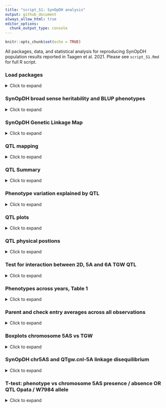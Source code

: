 ```yaml
---
title: "script_S1: SynOpDH analysis"
output: github_document
always_allow_html: true
editor_options: 
  chunk_output_type: console
---
```


```r
knitr::opts_chunk$set(echo = TRUE)
```

All packages, data, and statistical analysis for reproducing SynOpDH population results reported in Taagen et al. 2021. Please see `script_S1.Rmd` for full R script.     

### Load packages 
<details>
  <summary>Click to expand </summary>
  
```r
library(tidyverse) # R/tidyverse version 1.3.0
library(lme4) #R/lme4 package version 1.1-21 
library(knitr) # R/knitr package version 1.28 
library(kableExtra) # R/kableExtra package version 1.1.0
library(qtl) #R/qtl package version 1.46-2
library(tibble) # R/tible package version 2.1.3 
library(gt) #R/gt version 0.2.2
library(car) # R/car package version 3.0-10
library(emmeans) # R/emmeans package version 1.4.6
library(rstatix) # R/rstatix package version 0.6.0
library(ggpubr) # R/ggpubr package version 0.4.0 
library(inauguration) #R/inauguration version 0.0.0.90
```
</details>

### SynOpDH broad sense heritability and BLUP phenotypes 
<details>
  <summary>Click to expand </summary>
  
A 162-entry subset of 215 SynOpDH entries were grown in headrows in four field-year combinations, with up to six replicates per entry, from 2016-2018 in Ithaca, NY. Univariate mixed linear models with random environment and genotype effects were fitted with the R/lme4 package to obtain best linear unbiased predictions (BLUPs) for TGW, GL, GW and HD phenotypes across the four environments.  

**Load data**  
```r
SynOpDH_Phenotypes <- read_csv("https://raw.githubusercontent.com/etaagen/Taagen_2021_TPG/main/supplementary_1/file_S1.1.csv", na = "")
SynOpDH_Phenotypes$SynOpDH_entry = as.factor(SynOpDH_Phenotypes$SynOpDH_entry)
SynOpDH_Phenotypes$Year = as.factor(SynOpDH_Phenotypes$Year)
SynOpDH_Phenotypes$Location = as.factor(SynOpDH_Phenotypes$Location)
SynOpDH_Phenotypes$Rep = as.factor(SynOpDH_Phenotypes$Rep)
SynOpDH_Phenotypes$Environment = as.factor(SynOpDH_Phenotypes$Environment)
```

**Falconer & Mackay `H^2` estimate function**  

$$ 
H^2 = \frac{\sigma^2_G}{\sigma^2_G + \frac{\sigma^2_{GxE}}{l} + \frac{\sigma^2_r}{rl}}
$$   


Where $H^2$ is the broad-sense heritability estimate, $\sigma^2_G$ is the genetic variance, $\sigma^2_{GxE}$ is the genotype x environment variance, $\sigma^2_r$ is the residual variance, $l$ is the number of environments, and $r$ is the number of unique observations. 

```r
#Define H2 function
H2 <- function(model, l, r){ #l = # of environments, r = # of observations
  variance <- as.data.frame(VarCorr(model))
  sigma2_g <- variance$sdcor[variance$grp=="SynOpDH_entry"] # [geno sd]
  if (length(variance$sdcor[variance$grp=="Environment"]) == 0){
    sigma2_e <- variance$sdcor[variance$grp=="Rep:Environment"]
  } else {
    sigma2_e <- variance$sdcor[variance$grp=="Environment"] # [env sd]
  }
  sigma2_ge <- variance$sdcor[variance$grp=="SynOpDH_entry:Environment"] #[gxe sd]
  sigma2_r <- variance$sdcor[variance$grp=="Residual"] # [residual, sd]
  if (length(sigma2_ge) == 0) {
    sigma2_g/(sigma2_g + (sigma2_e/l) + (sigma2_r/(l*r)))
  } else {
    sigma2_g/(sigma2_g + (sigma2_e/l) + (sigma2_ge/l) + (sigma2_r/(l*r)))
  }
}
```

**TGW** 

```r
TGW_model0 <- lmer(TGW ~ (1|SynOpDH_entry),
                           data = SynOpDH_Phenotypes, REML = FALSE)
#summary(TGW_model0) #Large residual variance

TGW_model1 <- lmer(TGW ~ (1|SynOpDH_entry) + (1|Environment), 
                           data = SynOpDH_Phenotypes, REML = FALSE)
#summary(TGW_model1) #Environment accounts for the year:rep 

TGW_model2 <- lmer(TGW ~ (1|SynOpDH_entry) + (1| Environment) + Rep, 
                   data = SynOpDH_Phenotypes, REML = FALSE)
#summary(TGW_model2) #rep as a fixed effect explains very little variance

TGW_model3 <- lmer(TGW ~ (1|SynOpDH_entry) + (1|Rep:Environment), 
                           data = SynOpDH_Phenotypes, REML = FALSE)
#summary(TGW_model3) #Rep is dependent on environment, nest them

TGW_model3.5 <- lmer(TGW ~ (1|SynOpDH_entry) + (1|Rep:Environment) + (1|SynOpDH_entry:Environment), 
                           data = SynOpDH_Phenotypes, REML = FALSE)
#summary(TGW_model3.5) #Accounting for GxE reduces residual variance 

TGW_model4 <- lmer(TGW ~ (1|SynOpDH_entry) + (1|Rep:Environment) + (1|SynOpDH_entry:Environment) + HD, 
                           data = SynOpDH_Phenotypes, REML = FALSE)
#summary(TGW_model4) #unable to evaluate scaled gradient and model failed to converge, degenerate  Hessian with 1 negative eigenvalues
#Don't include model 4
TGW_model5 <- lmer(TGW ~ (1|SynOpDH_entry) + (1|Rep:Environment) + HD, 
                           data = SynOpDH_Phenotypes, REML = FALSE)
#summary(TGW_model5) # Accounting for HD can reduce resisdual variance and increase genetic variance explained

AIC_TGW <- AIC(TGW_model0, TGW_model1, TGW_model2, TGW_model3, TGW_model3.5, TGW_model5)
#warning error because some missing values in `SynOpDH_entry` and lmer default to omit   
#kable(AIC_TGW) #model 5 has lowest AIC
```


```r
H2_TGW <- c(NA, H2(TGW_model1, 3, 5),H2(TGW_model2, 3, 5),H2(TGW_model3, 3, 5),H2(TGW_model3.5, 3, 5),H2(TGW_model5, 3, 5))
model_table <- tribble(
  ~"Mixed model", ~"TGW H^2", ~"AIC", 
  "TGW ~ (1|Entry)", H2_TGW[1], AIC_TGW[1,2],
  "TGW ~ (1|Entry) + (1|Env)", H2_TGW[2], AIC_TGW[2,2],
  "TGW ~ (1|Entry) + (1|Env) + Rep", H2_TGW[3], AIC_TGW[3,2],
  "TGW ~ (1|Entry) + (1|Rep:Env)", H2_TGW[4], AIC_TGW[4,2],
  "TGW ~ (1|Entry) + (1|Rep:Env) + (1|Entry:Env)", H2_TGW[5], AIC_TGW[5,2],
  "TGW ~ (1|Entry) + (1|Rep:Env) + HD", H2_TGW[6], AIC_TGW[6,2]
  ) 

model_footnote <- model_table
names(model_footnote)[1] <- paste0(names(model_footnote)[1], 
                                footnote_marker_alphabet(1))
names(model_footnote)[2] <- paste0(names(model_footnote)[2], 
                                footnote_marker_alphabet(2))
names(model_footnote)[3] <- paste0(names(model_footnote)[3], 
                                footnote_marker_alphabet(3))

kable(digits = 2, model_footnote, escape = F) %>%
  kable_styling(bootstrap_options = c("striped", "hover", "condensed", "responsive"), 
                full_width = F) %>%
  footnote(alphabet = c("Mixed model variables are defined as: thousand grain weight (TGW), SynOpDH line entry (Entry), year environment unique to location and year (Env), replicate (Rep), heading date (HD),", "Broad sense heritability calculated with Falconer & Mackay 1996 formula", "AIC was calculated using `AIC` in R/stats package"),
           footnote_as_chunk = T) 
```

**GL**  

```r
GL_model0 <- lmer(GL ~ (1|SynOpDH_entry),
                           data = SynOpDH_Phenotypes, REML = FALSE)
#summary(GL_model0) #more residual variance than genetic variance

GL_model1 <- lmer(GL ~ (1|SynOpDH_entry) + (1|Environment), 
                           data = SynOpDH_Phenotypes, REML = FALSE)
#summary(GL_model1) #Environment accounts for the year:rep 

GL_model2 <- lmer(GL ~ (1|SynOpDH_entry) + (1| Environment) + Rep, 
                   data = SynOpDH_Phenotypes, REML = FALSE)
#summary(GL_model2) #rep as a fixed effect explains very little variance

GL_model3 <- lmer(GL ~ (1|SynOpDH_entry) + (1|Rep:Environment), 
                           data = SynOpDH_Phenotypes, REML = FALSE)
#summary(GL_model3) #Rep is dependent on environment, nest them

GL_model3.5 <- lmer(GL ~ (1|SynOpDH_entry) + (1|Rep:Environment) + (1|SynOpDH_entry:Environment), 
                           data = SynOpDH_Phenotypes, REML = FALSE)
#summary(GL_model3.5) #Accounting for GxE reduces residual variance 

GL_model4 <- lmer(GL ~ (1|SynOpDH_entry) + (1|Rep:Environment) + (1|SynOpDH_entry:Environment) + HD, 
                           data = SynOpDH_Phenotypes, REML = FALSE)
#summary(GL_model4) #model failed to converge, don't include model 4
GL_model5 <- lmer(GL ~ (1|SynOpDH_entry) + (1|Rep:Environment) + HD, 
                           data = SynOpDH_Phenotypes, REML = FALSE)
#summary(GL_model5) #unable to evaluate scaled gradient and model failed to converge, degenerate  Hessian with 1 negative eigenvalues
#Don't include model 5

AIC_GL <- AIC(GL_model0, GL_model1, GL_model2, GL_model3, GL_model3.5)
#warning error because some missing values in `SynOpDH_entry` and lmer default to omit   
#kable(AIC_GL)
```

```r
H2_GL <- c(NA,H2(GL_model1, 4, 6),H2(GL_model2,  4, 6),H2(GL_model3,  4, 6),H2(GL_model3.5,  4, 6))
model_table <- tribble(
  ~"Mixed model", ~"GL H^2", ~"AIC", 
  "GL ~ (1|Entry)", H2_GL[1], AIC_GL[1,2],
  "GL ~ (1|Entry) + (1|Env)", H2_GL[2], AIC_GL[2,2],
  "GL ~ (1|Entry) + (1|Env) + Rep", H2_GL[3], AIC_GL[3,2],
  "GL ~ (1|Entry) + (1|Rep:Env)", H2_GL[4], AIC_GL[4,2],
  "GL ~ (1|Entry) + (1|Rep:Env) + (1|Entry:Env)", H2_GL[5], AIC_GL[5,2]
  ) 

model_footnote <- model_table
names(model_footnote)[1] <- paste0(names(model_footnote)[1], 
                                footnote_marker_alphabet(1))
names(model_footnote)[2] <- paste0(names(model_footnote)[2], 
                                footnote_marker_alphabet(2))
names(model_footnote)[3] <- paste0(names(model_footnote)[3], 
                                footnote_marker_alphabet(3))

kable(digits = 2, model_footnote, escape = F) %>%
  kable_styling(bootstrap_options = c("striped", "hover", "condensed", "responsive"), 
                full_width = F) %>%
  footnote(alphabet = c("Mixed model variables are defined as: grain length (GL), SynOpDH line entry (Entry), year environment unique to location and year (Env), replicate (Rep), heading date (HD),", "Broad sense heritability calculated with Falconer & Mackay 1996 formula", "AIC was calculated using `AIC` in R/stats package"),
           footnote_as_chunk = T) 
```


**GW**  

```r
GW_model0 <- lmer(GW ~ (1|SynOpDH_entry),
                           data = SynOpDH_Phenotypes, REML = FALSE)
#summary(GW_model0) #more residual variance than genetic variance

GW_model1 <- lmer(GW ~ (1|SynOpDH_entry) + (1|Environment), 
                           data = SynOpDH_Phenotypes, REML = FALSE)
#summary(GW_model1) #warning, model failed to converge

GW_model2 <- lmer(GW ~ (1|SynOpDH_entry) + (1| Environment) + Rep, 
                   data = SynOpDH_Phenotypes, REML = FALSE)
#summary(GW_model2) #rep as a fixed effect explains very little variance

GW_model3 <- lmer(GW ~ (1|SynOpDH_entry) + (1|Rep:Environment), 
                           data = SynOpDH_Phenotypes, REML = FALSE)
#summary(GW_model3) #Rep is dependent on environment, nest them

GW_model3.5 <- lmer(GW ~ (1|SynOpDH_entry) + (1|Rep:Environment) + (1|SynOpDH_entry:Environment), 
                           data = SynOpDH_Phenotypes, REML = FALSE)
#summary(GW_model3.5) #Accounting for GxE reduces residual variance 

GW_model4 <- lmer(GW ~ (1|SynOpDH_entry) + (1|Rep:Environment) + (1|SynOpDH_entry:Environment) + HD, 
                           data = SynOpDH_Phenotypes, REML = FALSE)
#summary(GW_model4) #most variance explained by genotype
GW_model5 <- lmer(GW ~ (1|SynOpDH_entry) + (1|Rep:Environment) + HD, 
                           data = SynOpDH_Phenotypes, REML = FALSE)
#summary(GW_model5) #removing GxE doesn't change variance estimates much

AIC_GW <- AIC(GW_model0, GW_model1, GW_model2, GW_model3, GW_model3.5, GW_model4, GW_model5)
#warning error because some missing values in `SynOpDH_entry` and lmer default to omit   
#kable(AIC_GW)
```

```r
H2_GW <- c(NA,H2(GW_model1, 4, 6),H2(GW_model2,  4, 6),H2(GW_model3,  4, 6),H2(GW_model3.5,  4, 6),H2(GW_model4,  4, 6),H2(GW_model5,  4, 6))
model_table <- tribble(
  ~"Mixed model", ~"GW H^2", ~"AIC", 
  "GW ~ (1|Entry)", H2_GW[1], AIC_GW[1,2],
  "GW ~ (1|Entry) + (1|Env)", H2_GW[2], AIC_GW[2,2],
  "GW ~ (1|Entry) + (1|Env) + Rep", H2_GW[3], AIC_GW[3,2],
  "GW ~ (1|Entry) + (1|Rep:Env)", H2_GW[4], AIC_GW[4,2],
  "GW ~ (1|Entry) + (1|Rep:Env) + (1|Entry:Env)", H2_GW[5], AIC_GW[5,2],
  "GW ~ (1|Entry) + (1|Rep:Env) + (1|Entry:Env) + HD", H2_GW[6], AIC_GW[6,2],
  "GW ~ (1|Entry) + (1|Rep:Env) + HD", H2_GW[7], AIC_GW[7,2]
  ) 

model_footnote <- model_table
names(model_footnote)[1] <- paste0(names(model_footnote)[1], 
                                footnote_marker_alphabet(1))
names(model_footnote)[2] <- paste0(names(model_footnote)[2], 
                                footnote_marker_alphabet(2))
names(model_footnote)[3] <- paste0(names(model_footnote)[3], 
                                footnote_marker_alphabet(3))


kable(digits = 2, model_footnote, escape = F) %>%
  kable_styling(bootstrap_options = c("striped", "hover", "condensed", "responsive"), 
                full_width = F) %>%
  footnote(alphabet = c("Mixed model variables are defined as: grain width (GW) , SynOpDH line entry (Entry), year environment unique to location and year (Env), replicate (Rep), heading date (HD),", "Broad sense heritability calculated with Falconer & Mackay 1996 formula", "AIC was calculated using `AIC` in R/stats package"),
           footnote_as_chunk = T) 
```


**HD**  

```r
HD_model0 <- lmer(HD ~ (1|SynOpDH_entry),
                           data = SynOpDH_Phenotypes, REML = FALSE)
#summary(HD_model0) 

HD_model1 <- lmer(HD ~ (1|SynOpDH_entry) + (1|Environment), 
                           data = SynOpDH_Phenotypes, REML = FALSE)
#summary(HD_model1) #Environment represents year:location

HD_model2 <- lmer(HD ~ (1|SynOpDH_entry) + (1| Environment) + Rep, 
                   data = SynOpDH_Phenotypes, REML = FALSE)
#summary(HD_model2) #rep as a fixed effect explains very little variance

HD_model3 <- lmer(HD ~ (1|SynOpDH_entry) + (1|Rep:Environment), 
                           data = SynOpDH_Phenotypes, REML = FALSE)
#summary(HD_model3) #Rep is dependent on environment, nest them

HD_model3.5 <- lmer(HD ~ (1|SynOpDH_entry) + (1|Rep:Environment) + (1|SynOpDH_entry:Environment), 
                           data = SynOpDH_Phenotypes, REML = FALSE)
#summary(HD_model3.5) #Accounting for GxE reduces residual variance 

AIC_HD <- AIC(HD_model0, HD_model1, HD_model2, HD_model3, HD_model3.5)
#kable(AIC_HD)
```

```r
H2_GW <- c(NA,H2(HD_model1, 2, 4),H2(HD_model2, 2, 4),H2(HD_model3, 2, 4),H2(HD_model3.5, 2, 4))
model_table <- tribble(
  ~"Mixed model", ~"HD ^2", ~"AIC", 
  "HD ~ (1|Entry)", H2_GW[1], AIC_HD[1,2],
  "HD ~ (1|Entry) + (1|Env)", H2_GW[2], AIC_HD[2,2],
  "HD ~ (1|Entry) + (1|Env) + Rep", H2_GW[3], AIC_HD[3,2],
  "HD ~ (1|Entry) + (1|Rep:Env)", H2_GW[4], AIC_HD[4,2],
  "HD ~ (1|Entry) + (1|Rep:Env) + (1|Entry:Env)", H2_GW[5], AIC_HD[5,2]
  ) 

model_footnote <- model_table
names(model_footnote)[1] <- paste0(names(model_footnote)[1], 
                                footnote_marker_alphabet(1))
names(model_footnote)[2] <- paste0(names(model_footnote)[2], 
                                footnote_marker_alphabet(2))
names(model_footnote)[3] <- paste0(names(model_footnote)[3], 
                                footnote_marker_alphabet(3))

kable(digits = 2, model_footnote, escape = F) %>%
  kable_styling(bootstrap_options = c("striped", "hover", "condensed", "responsive"), 
                full_width = F) %>%
  footnote(alphabet = c("Mixed model variables are defined as: heading date (HD) , SynOpDH line entry (Entry), year environment unique to location and year (Env), replicate (Rep)", "Broad sense heritability calculated with Falconer & Mackay 1996 formula", "AIC was calculated using `AIC` in R/stats package"),
           footnote_as_chunk = T) 
```

### Select models, extract BLUPs

The models were selected based on low AIC value and improved H^2 estimate:  

* `TGW ~ (1|Entry) + (1|Rep:Env) + HD`    

* `GL ~ (1|Entry) + (1|Rep:Env) + (1|Entry:Env)`    

* `GW ~ (1|Entry) + (1|Rep:Env) + HD`   

* `HD ~ (1|Entry) + (1|Rep:Env) + (1|Entry:Env)`   

**Extract random effects from univariate mixed linear models for entries (obtain BLUPs):** 

```r
BLUP_TGW <- ranef(TGW_model5)$SynOpDH_entry 
BLUP_GL <- ranef(GL_model3.5)$SynOpDH_entry 
BLUP_GW <- ranef(GW_model5)$SynOpDH_entry 
BLUP_HD <- ranef(HD_model3.5)$SynOpDH_entry 
```

**Phenotype means, add to BLUP for scaled phenotype value:** 
```r
TGW_mean <- mean(SynOpDH_Phenotypes$TGW, na.rm = TRUE) 
BLUP_TGW <- BLUP_TGW + TGW_mean
names(BLUP_TGW)[1] <- "TGW"

GL_mean <- mean(SynOpDH_Phenotypes$GL, na.rm = TRUE)
BLUP_GL <- BLUP_GL + GL_mean
names(BLUP_GL)[1] <- "GL"

GW_mean <- mean(SynOpDH_Phenotypes$GW, na.rm = TRUE)
BLUP_GW <- BLUP_GW + GW_mean
names(BLUP_GW)[1] <- "GW"

HD_mean <- mean(SynOpDH_Phenotypes$HD, na.rm = TRUE)
BLUP_HD <- BLUP_HD + HD_mean
names(BLUP_HD)[1] <- "HD"
```

**Create csv files**   
*eval = FALSE, BLUP files in repo, `file_S1.8.csv`*
```r
write.csv(BLUP_TGW, "SynOpDH_BLUP_TGW.csv")
write.csv(BLUP_GL, "SynOpDH_BLUP_GL.csv")
write.csv(BLUP_GW, "SynOpDH_BLUP_GW.csv")
write.csv(BLUP_HD, "SynOpDH_BLUP_HD.csv")
```
</details>

### SynOpDH Genetic Linkage Map
<details>
  <summary>Click to expand </summary>
  
A genetic linkage map of the SynOpDH population was constructed from a subset of 1,551 [GBS](https://doi.org/10.1371/journal.pone.0032253) and [SSR](https://wheat.pw.usda.gov/cgi-bin/GG3/browse.cgi?class=marker) markers using the maximum likelihood algorithm in `R/qtl`.

The `SynOpDH_Import_GeneticMap.csv` data set contains SynOpDH genotype data and genetic positions of markers on all chromosomes, and an index phenotype (TGW BLUP). The `SynOpDH_Import_GeneticMap.csv` marker order has not been constructed using maximum likelihood, and markers are spaced every cM. "A" genotype represent W7984 variants of genetic markers, "B" genotype represent Opata variants of genetic markers.  

**Load data**
```r
SynOpDH <- read.cross("csvr",  file = "https://raw.githubusercontent.com/etaagen/Taagen_2021_TPG/main/supplementary_1/file_S1.2.csv", map.function = "kosambi", na.strings=c("-","NA"))
 
SynOpDH<- convert2riself(SynOpDH) #changes cross type from f2 to inbred population

summary(SynOpDH)
```

**Maximum likelihood genetic map**  
The import file contains genetic markers evenly spaced every cM. The code below compares and selects the best marker order by maximum likelihood analysis.   

*Note: there is a small level of randomness when calculating marker positions, even when receiving identical inputs and parameters*  
*Eval set to FALSE because computationally intensive, please set to TRUE to validate results.*

```r
est.map(SynOpDH, map.function = "kosambi") #restimate cM 
#1A
SynOpDH_ripple <- ripple(SynOpDH, chr = "1A", window = 2, method = "likelihood", map.function = "kosambi")
summary(SynOpDH_ripple) 
SynOpDH <- switch.order(SynOpDH, chr = "1A", SynOpDH_ripple[1,])
#1B
SynOpDH_ripple <- ripple(SynOpDH, chr = "1B", window = 2, method = "likelihood", map.function = "kosambi")
summary(SynOpDH_ripple)
SynOpDH <- switch.order(SynOpDH, chr = "1B", SynOpDH_ripple[1,])
#1D
SynOpDH_ripple <- ripple(SynOpDH, chr = "1D", window = 2, method = "likelihood", map.function = "kosambi")
summary(SynOpDH_ripple)
SynOpDH <- switch.order(SynOpDH, chr = "1D", SynOpDH_ripple[1,])
#2A
SynOpDH_ripple <- ripple(SynOpDH, chr = "2A", window = 2, method = "likelihood", map.function = "kosambi")
summary(SynOpDH_ripple)
SynOpDH <- switch.order(SynOpDH, chr = "2A", SynOpDH_ripple[1,])
#2B
SynOpDH_ripple <- ripple(SynOpDH, chr = "2B", window = 2, method = "likelihood", map.function = "kosambi")
summary(SynOpDH_ripple)
SynOpDH <- switch.order(SynOpDH, chr = "2B", SynOpDH_ripple[1,])
#2D
SynOpDH_ripple <- ripple(SynOpDH, chr = "2D", window = 2, method = "likelihood", map.function = "kosambi", maxit=10000)
summary(SynOpDH_ripple)
SynOpDH <- switch.order(SynOpDH, chr = "2D", SynOpDH_ripple[1,])
#3A
SynOpDH_ripple <- ripple(SynOpDH, chr = "3A", window = 2, method = "likelihood", map.function = "kosambi")
summary(SynOpDH_ripple)
SynOpDH <- switch.order(SynOpDH, chr = "3A", SynOpDH_ripple[1,])
#3B
SynOpDH_ripple <- ripple(SynOpDH, chr = "3B", window = 2, method = "likelihood", map.function = "kosambi")
summary(SynOpDH_ripple)
SynOpDH <- switch.order(SynOpDH, chr = "3B", SynOpDH_ripple[1,])
#3D
SynOpDH_ripple <- ripple(SynOpDH, chr = "3D", window = 2, method = "likelihood", map.function = "kosambi")
summary(SynOpDH_ripple)
SynOpDH <- switch.order(SynOpDH, chr = "3D", SynOpDH_ripple[1,])
#4A
SynOpDH_ripple <- ripple(SynOpDH, chr = "4A", window = 2, method = "likelihood", map.function = "kosambi")
summary(SynOpDH_ripple)
SynOpDH <- switch.order(SynOpDH, chr = "4A", SynOpDH_ripple[1,])
#4B
SynOpDH_ripple <- ripple(SynOpDH, chr = "4B", window = 2, method = "likelihood", map.function = "kosambi")
summary(SynOpDH_ripple)
SynOpDH <- switch.order(SynOpDH, chr = "4B", SynOpDH_ripple[1,])
#4D
SynOpDH_ripple <- ripple(SynOpDH, chr = "4D", window = 2, method = "likelihood", map.function = "kosambi", maxit = 10000)
summary(SynOpDH_ripple)
SynOpDH <- switch.order(SynOpDH, chr = "4D", SynOpDH_ripple[1,])
#5A
SynOpDH_ripple <- ripple(SynOpDH, chr = "5A", window = 2, method = "likelihood", map.function = "kosambi")
summary(SynOpDH_ripple)
SynOpDH <- switch.order(SynOpDH, chr = "5A", SynOpDH_ripple[1,])
#5B
SynOpDH_ripple <- ripple(SynOpDH, chr = "5B", window = 2, method = "likelihood", map.function = "kosambi")
summary(SynOpDH_ripple)
SynOpDH <- switch.order(SynOpDH, chr = "5B", SynOpDH_ripple[1,])
#5D
SynOpDH_ripple <- ripple(SynOpDH, chr = "5D", window = 2, method = "likelihood", map.function = "kosambi")
summary(SynOpDH_ripple)
SynOpDH <- switch.order(SynOpDH, chr = "5D", SynOpDH_ripple[1,])
#6A
SynOpDH_ripple <- ripple(SynOpDH, chr = "6A", window = 2, method = "likelihood", map.function = "kosambi")
summary(SynOpDH_ripple)
SynOpDH <- switch.order(SynOpDH, chr = "6A", SynOpDH_ripple[1,])
#6B
SynOpDH_ripple <- ripple(SynOpDH, chr = "6B", window = 2, method = "likelihood", map.function = "kosambi")
summary(SynOpDH_ripple)
SynOpDH <- switch.order(SynOpDH, chr = "6B", SynOpDH_ripple[1,])
#6D
SynOpDH_ripple <- ripple(SynOpDH, chr = "6D", window = 2, method = "likelihood", map.function = "kosambi")
summary(SynOpDH_ripple)
SynOpDH <- switch.order(SynOpDH, chr = "6D", SynOpDH_ripple[1,])
#7A
SynOpDH_ripple <- ripple(SynOpDH, chr = "7A", window = 2, method = "likelihood", map.function = "kosambi")
summary(SynOpDH_ripple)
SynOpDH <- switch.order(SynOpDH, chr = "7A", SynOpDH_ripple[1,])
#7B
SynOpDH_ripple <- ripple(SynOpDH, chr = "7B", window = 2, method = "likelihood", map.function = "kosambi")
summary(SynOpDH_ripple)
SynOpDH <- switch.order(SynOpDH, chr = "7B", SynOpDH_ripple[1,])
#7D
SynOpDH_ripple <- ripple(SynOpDH, chr = "7D", window = 2, method = "likelihood", map.function = "kosambi")
summary(SynOpDH_ripple)
SynOpDH <- switch.order(SynOpDH, chr = "7D", SynOpDH_ripple[1,])

plot.map(SynOpDH)
```

**Export map file:**  
*Eval set to False, `file_S1.9.csv` available in repo, and is the marker order used for QTL mapping, import file `file_ S1.3.csv` and `file_ S1.4.csv`. Please set eval to TRUE to validate results*  
```r
SynOpDHMap<-pull.map(SynOpDH, as.table=T)
write.csv(SynOpDHMap, "file_S1.9.csv")
```
</details>

### QTL mapping
<details>
  <summary>Click to expand </summary>
  
In order to associate SynOpDH genotype and phenotype data, QTL mapping was performed with the R package "qtl". The `file_ S1.3.csv` data set contains all SynOpDH phenotype data, genotype data and genetic linkage map positions (from `file_S1.9.csv`) of markers on all chromosomes. The markers on chromosome 5A are in order of physical position, and a single marker representing the chromosome 5AS structural variant has been included as well (1,552 markers total). "A" genotype represent W7984 variants of genetic markers, "B" genotype represent Opata variants of genetic markers.    

**Load data**  
```r
#SynOpDH 5A physical positions
SynOpDH <- read.cross("csvr", file = "https://raw.githubusercontent.com/etaagen/Taagen_2021_TPG/main/supplementary_1/file_S1.3.csv", map.function = "kosambi", na.strings=c("-","NA"))
#SynOpDH 5A cM
SynOpDH_cM <- read.cross("csvr", file = "https://raw.githubusercontent.com/etaagen/Taagen_2021_TPG/main/supplementary_1/file_S1.4.csv", map.function = "kosambi", na.strings=c("-","NA"))

SynOpDH<-convert2riself(SynOpDH) #changes cross type from f2 to inbred selfing population
SynOpDH <- jittermap(SynOpDH) #some markers at same position 

SynOpDH_cM<-convert2riself(SynOpDH_cM) #changes cross type from f2 to inbred selfing population
SynOpDH_cM <- jittermap(SynOpDH_cM) #some markers at same position 

summary(SynOpDH)
SynOpDH_map <- pull.map(SynOpDH, as.table=T)
```

**Scan for QTL**
```r
#impute missing genotype
SynOpDH <- fill.geno(SynOpDH, method = "imp")
SynOpDH_cM <- fill.geno(SynOpDH_cM, method = "imp")

SynOpData <- calc.genoprob(SynOpDH, step = 0, map.function = "kosambi") 
SynOpData_cM <- calc.genoprob(SynOpDH_cM, step = 0, map.function = "kosambi") 

#warning, scanone will drop individuals with missing phenotypes
TGW_BLUP <- scanone(SynOpData, pheno.col = "BLUP_TGW", method = "hk")
GL_BLUP <- scanone(SynOpData, pheno.col = "BLUP_GL", method = "hk")
GW_BLUP <- scanone(SynOpData, pheno.col = "BLUP_GW", method = "hk") 
HD_BLUP <- scanone(SynOpData, pheno.col = "BLUP_HD", method = "hk") 

summary(TGW_perm <- scanone(SynOpData, pheno.col = "BLUP_TGW", method="hk", n.perm=1000))#5% 3.14
summary(GL_perm <- scanone(SynOpData, pheno.col = "BLUP_GL", method="hk", n.perm=1000))#5% 3.19
summary(GW_perm <- scanone(SynOpData, pheno.col = "BLUP_GW", method="hk", n.perm=1000))#5% 3.10
summary(HD_perm <- scanone(SynOpData, pheno.col = "BLUP_HD", method="hk", n.perm=1000))#5% 3.07

LOD_BLUP <- cbind(TGW_BLUP, GL_BLUP, GW_BLUP, HD_BLUP) 

#check cM 5A
TGW_BLUP_cM <- scanone(SynOpData_cM, pheno.col = "BLUP_TGW", method = "hk")
GL_BLUP_cM <- scanone(SynOpData_cM, pheno.col = "BLUP_GL", method = "hk")
GW_BLUP_cM <- scanone(SynOpData_cM, pheno.col = "BLUP_GW", method = "hk") 
HD_BLUP_cM <- scanone(SynOpData_cM, pheno.col = "BLUP_HD", method = "hk") 
```
</details>

### QTL Summary  
<details>
  <summary>Click to expand </summary>
  
```r
tidy_LOD <- LOD_BLUP %>% 
  rownames_to_column(var = "marker") %>% 
  rename(TGW_BLUP = lod.TGW_BLUP) %>% 
  rename(GL_BLUP = lod.GL_BLUP) %>% 
  rename(GW_BLUP = lod.GW_BLUP) %>% 
  rename(HD_BLUP = lod.HD_BLUP) %>% 
  pivot_longer(cols = ends_with("BLUP"), 
               names_to = "Trait",
               values_to = "LOD") %>% 
  arrange(Trait, chr, pos) 

#table
a = LOD_BLUP %>% 
  rownames_to_column(var = "marker") %>% 
  rename(position = pos) %>% 
  rename(TGW = lod.TGW_BLUP) %>% 
  rename(GL = lod.GL_BLUP) %>% 
  rename(GW = lod.GW_BLUP) %>% 
  rename(HD  = lod.HD_BLUP) %>%
  filter(TGW > 3 | GL > 3 | GW > 3 | HD > 3) %>% 
  group_by(chr) %>% # respects grouping from dplyr
  gt(rowname_col = "marker") %>% 
  tab_spanner(
    label = "SynOpDH LOD score", 
    columns = 4:7
  ) %>% 
  fmt_number(
    columns = 3:7,
    decimals = 2
  )  %>% 
  tab_style(
    style = list(
      cell_text(weight = "bold")
    ),
    locations = cells_column_labels(everything())
  ) %>% 
  tab_footnote(
    footnote = "Mbp for chr 5A", 
    locations = cells_column_labels(
      columns = 1 # note
      )
    ) %>% 
  opt_table_lines(extent = "default") %>%
  tab_options(
    column_labels.border.top.color = "white",
    column_labels.border.top.width = px(3),
    column_labels.border.bottom.color = "black",
    table_body.hlines.color = "white",
    table.border.bottom.color = "white",
    table.border.bottom.width = px(3)
  ) %>% 
  tab_style(
    style = list(
      cell_fill(color = scales::alpha("blue", 0.7)),
      cell_text(color = "white", weight = "bold")
      ),
    locations = list(
      cells_body(
        columns = 4,
        rows = `TGW` > 3.12
      ),
      cells_body(
        columns = 5,
        rows = `GL` > 3.08
      ),
      cells_body(
        columns = 6,
        rows = `GW` > 3.13
      ),
      cells_body(
        columns = 7,
        rows = `HD` > 3.09
      ))) %>%
  tab_options(table.align='left')

gtsave(a, "table.png")
invisible(file.remove("table.png"))
```
</details>

### Phenotype variation explained by QTL    
<details>
  <summary>Click to expand </summary>
  
`% var = 1 - 10^(-2 * LOD / n)`  

```r
QTL2D_TGW = (1 - 10^((-2*5.22)/162))*100
QTL2D_GL = (1 - 10^((-2*7.7)/162))*100
QTL5A_TGW = (1 - 10^((-2*3.86)/162))*100
QTL5A_GW = (1 - 10^((-2*16.81)/162))*100
QTL6A_TGW = (1 - 10^((-2*3.18)/162))*100
QTL6A_GL = (1 - 10^((-2*3.14)/162))*100

a = tibble(QTL2D_TGW, QTL2D_GL, QTL5A_TGW, QTL5A_GW, QTL6A_TGW, QTL6A_GL) %>% 
  pivot_longer(cols = starts_with("Q"), 
               names_to = "QTL",
               values_to = "% variation") %>%
  gt()%>%
  tab_options(table.align='left')

gtsave(a, "table.png")
invisible(file.remove("table.png"))
```
</details>

### QTL plots
<details>
  <summary>Click to expand </summary>
  
```r
#color palette 
pal4 <- inauguration("inauguration_2021", 4)

#2D
LOD_BLUP %>% 
  pivot_longer(cols = starts_with("lod"), 
               names_to = "Trait",
               values_to = "LOD") %>% 
  arrange(Trait, chr, pos) %>% 
  filter(chr == "2D") %>% 
  ggplot(aes(x = pos, y = LOD, color = Trait))+
    geom_line() +
    geom_hline(yintercept = 3.15, color = "black", linetype="dashed") + 
    theme_classic() +
    theme(text = element_text(size = 12, face = "bold"), legend.position = "bottom") + 
    scale_color_manual(values = pal4, name = "Trait (BLUP)", 
                       labels = c("GL", "GW", "HD", "TGW")) +
    ggtitle("Chromosome 2D QTL") +
    xlab("Chromosome 2D (cM)")
#Figure 1A
#5A
#tiff("fig1A.tiff", width = 3000, height = 2000, res = 500)
LOD_BLUP %>% 
  pivot_longer(cols = starts_with("lod"), 
               names_to = "Trait",
               values_to = "LOD") %>% 
  arrange(Trait, chr, pos) %>% 
  filter(chr == "5A") %>% 
  ggplot(aes(x = pos, y = LOD, color = Trait))+
    geom_line() +
    geom_hline(yintercept = 3.15, color = "grey", linetype="dashed") + 
    geom_vline(xintercept = 250, color = "grey", linetype="dashed") +
    theme_classic() +
    theme(text = element_text(size = 12, face = "bold"), legend.position = "bottom") + 
    scale_color_manual(values = pal4, name = "Trait (BLUP)", 
                       labels = c("GL", "GW", "HD", "TGW")) +
    xlab("Chromosome 5A (Mbp)") +
    annotate("text", x=380, y=5, label= "QTgw.cnl-5A", color = "#5c1a33", fontface = 'italic')  +
    annotate("text", x=600, y=11, label= "VRN-1", color = "#f3c483", fontface = 'italic') 

#dev.off() 

#6A
LOD_BLUP %>% 
  pivot_longer(cols = starts_with("lod"), 
               names_to = "Trait",
               values_to = "LOD") %>% 
  arrange(Trait, chr, pos) %>% 
  filter(chr == "6A") %>% 
  ggplot(aes(x = pos, y = LOD, color = Trait))+
    geom_line() +
    geom_hline(yintercept = 3.15, color = "black", linetype="dashed") + 
    theme_classic() +
    theme(text = element_text(size = 12, face = "bold"), legend.position = "bottom") + 
    scale_color_manual(values = pal4, name = "Trait (BLUP)", 
                       labels = c("GL", "GW", "HD", "TGW")) +
    ggtitle("Chromosome 6A QTL") +
    xlab("Chromosome 6A (cM)")
```

### Figure 1B  
```r
chr5Apheno <- read_csv("https://raw.githubusercontent.com/etaagen/Taagen_2021_TPG/main/supplementary_1/file_S1.5.csv", na = c("-", "NA"))

chr5Apheno$chr5AS_status <- as.factor(chr5Apheno$chr5AS_status)
chr5Apheno$KASP_341510829 <- as.factor(chr5Apheno$KASP_341510829)

# New facet label names for traits
supp.labs <- c("GL (mm)", "GW (mm)", "TGW (g)")
names(supp.labs) <- c("GL", "GW", "TGW")

pal2 <- inauguration("inauguration_2021", 2)

subset <-  subset(chr5Apheno, select = -c(BLUP_HD)) 
#tiff("fig1B.tiff", width = 3000, height = 2000, res = 500)
subset[complete.cases(subset), ] %>%  
  rename("GL (mm)" = "BLUP_GL",
         "GW (mm)" = "BLUP_GW",
         "TGW (g)" = "BLUP_TGW") %>% 
  pivot_longer(contains("("), 
               names_to = "Trait",
               values_to = "Trait_value"
               ) %>% 
  ggplot(aes(x = KASP_341510829, y = Trait_value, color = KASP_341510829)) +
    geom_boxplot(outlier.shape = NA, na.rm = TRUE) +
    geom_jitter(na.rm = TRUE, width = 0.25, shape = 1) +
    facet_wrap(~Trait, ncol=3, scales = "free") +
    scale_color_manual(values = pal2)+
    theme_classic() +
    theme(text = element_text(size = 12, face = "bold"), legend.position = "bottom") +
    labs(color = "QTgw.cnl-5A allele") +
    xlab("") +
    ylab("Trait value") 
#dev.off()
```
</details>

### QTL physical postions  
<details>
  <summary>Click to expand </summary>
  
```r

pos <- tibble(QTL = c("QTgw.cnl-2D", "QTgw.cnl-5A", "QTgw.cnl-6A"), 'Flanking markers' = c("synopGBS929 - synopGBS579", "wmc705 - synopGBS284", "synopGBS42 - synopGBS1114"), cM = c("19.82 - 43.83", "0.1 - 4.49", "41.68 - 41.68"), 'RefSeqV1.0 flanking' = c("10,718,874 - 56,072,170", "290,035,203 - 487,755,214", "314,315,653 - 440,255,621"), 'Peak marker' = c("synopGBS1212", "synopGBS429", "synopGBS811"), 'RefSeqV1.0 peak' = c("35,003,633", "380,823,821", "358,607,834"))

a = pos %>% 
  gt() %>% 
  tab_footnote(
    footnote = "chromosome 2D and chromosome 6A markers reordered to match physical map order", 
    locations = cells_column_labels(
      columns = 1 
      )
    )%>%
  tab_options(table.align='left')

gtsave(a, "table.png")
invisible(file.remove("table.png"))
```
</details> 

### Test for interaction between 2D, 5A and 6A TGW QTL
<details>
  <summary>Click to expand </summary> 
  
```r
SynOpDH_test <- read_csv("https://raw.githubusercontent.com/etaagen/Taagen_2021_TPG/main/supplementary_1/file_S1.1.csv", na = c("", NA))
SynOpDH_test$SynOpDH_entry = as.factor(SynOpDH_test$SynOpDH_entry)
SynOpDH_test$Environment = as.factor(SynOpDH_test$Environment)
SynOpDH_test$QTL2D_synopGBS1212 = as.factor(SynOpDH_test$QTL2D_synopGBS1212)
SynOpDH_test$QTL5A_wmc705 = as.factor(SynOpDH_test$QTL5A_wmc705)
SynOpDH_test$QTL6A_synopGBS42 = as.factor(SynOpDH_test$QTL6A_synopGBS42)

TGW_int <- lmer(TGW ~ (1|SynOpDH_entry) + (1|Environment) +  
                  QTL2D_synopGBS1212 * QTL5A_wmc705 + 
                  QTL6A_synopGBS42 * QTL5A_wmc705 +
                  QTL2D_synopGBS1212 * QTL6A_synopGBS42, 
                data = SynOpDH_test, REML = FALSE)
Anova(TGW_int)
```
</details> 

### Phenotypes across years, Table 1 
<details>
  <summary>Click to expand </summary> 
  
```r
cald16 <- SynOpDH_Phenotypes %>% 
  filter(Location == "Caldwell" & Year == "2016") 
summary(aov(TGW ~ QTL5A_wmc705, data = cald16))
summary(aov(GL ~ QTL5A_wmc705, data = cald16))
summary(aov(GW ~ QTL5A_wmc705, data = cald16))

cald17 <- SynOpDH_Phenotypes %>% 
  filter(Location == "Caldwell" & Year == "2017") 
summary(aov(GL ~ QTL5A_wmc705, data = cald17))
summary(aov(GW ~ QTL5A_wmc705, data = cald17))

cald18A <- SynOpDH_Phenotypes %>% 
  filter(Location == "Caldwell" & Year == "2018" & Rep == "A") 
summary(aov(TGW ~ QTL5A_wmc705, data = cald18A))
summary(aov(GL ~ QTL5A_wmc705, data = cald18A))
summary(aov(GW ~ QTL5A_wmc705, data = cald18A))
summary(aov(HD ~ QTL5A_wmc705, data = cald18A))

cald18B <- SynOpDH_Phenotypes %>% 
  filter(Location == "Caldwell" & Year == "2018" & Rep == "B") 
summary(aov(TGW ~ QTL5A_wmc705, data = cald18B))
summary(aov(GL ~ QTL5A_wmc705, data = cald18B))
summary(aov(GW ~ QTL5A_wmc705, data = cald18B))
summary(aov(HD ~ QTL5A_wmc705, data = cald18B))

helf18A <- SynOpDH_Phenotypes %>% 
  filter(Location == "Helfer" & Year == "2018" & Rep == "A") 
summary(aov(TGW ~ QTL5A_wmc705, data = helf18A))
summary(aov(GL ~ QTL5A_wmc705, data = helf18A))
summary(aov(GW ~ QTL5A_wmc705, data = helf18A))
summary(aov(HD ~ QTL5A_wmc705, data = helf18A))

helf18B <- SynOpDH_Phenotypes %>% 
  filter(Location == "Helfer" & Year == "2018" & Rep == "B") 
summary(aov(TGW ~ QTL5A_wmc705, data = helf18B))
summary(aov(GL ~ QTL5A_wmc705, data = helf18B))
summary(aov(GW ~ QTL5A_wmc705, data = helf18B))
summary(aov(HD ~ QTL5A_wmc705, data = helf18B))

#BLUP
summary(aov(BLUP_TGW ~ KASP_341510829, data = chr5Apheno))
summary(aov(BLUP_GL ~ KASP_341510829, data = chr5Apheno))
summary(aov(BLUP_GW ~ KASP_341510829, data = chr5Apheno))
summary(aov(BLUP_HD ~ KASP_341510829, data = chr5Apheno))
```


```r
table1 <- read_csv("https://raw.githubusercontent.com/etaagen/Taagen_2021_TPG/main/supplementary_1/file_S1.6.csv", na = c(""))
parent_check <- read_csv("https://raw.githubusercontent.com/etaagen/Taagen_2021_TPG/main/supplementary_1/file_S1.7.csv", na = c(""))

a = table1 %>% 
  rename("TGW (g)" = "TGW",
         "GL (mm)" = "GL",
         "GW (mm)" = "GW",
         "HD (julian)" = "HD") %>% 
  gt() %>% 
  fmt_missing(
    columns = 1:7,
    missing_text = " "
  ) %>% 
  tab_style(
    style = list(
      cell_text(weight = "bold")
    ),
    locations = cells_column_labels(everything())
  ) %>% 
  opt_table_lines(extent = "default") %>%
  tab_options(
    column_labels.border.top.color = "white",
    column_labels.border.top.width = px(3),
    column_labels.border.bottom.color = "black",
    table_body.hlines.color = "white",
    table.border.bottom.color = "white",
    table.border.bottom.width = px(3)
  ) %>% 
  tab_style(
    style = cell_borders(
      sides = "top",
      color = "black",
      weight = px(2)
    ),
    locations = cells_body(
      columns = everything(),
      rows = Year == "BLUP"
    )
  )  %>% 
  tab_style(
    style = cell_borders(
      sides = "top",
      color = "black",
      weight = px(2)
    ),
    locations = cells_body(
      columns = everything(),
      rows = Year == "H^2"
    )
  ) %>% 
  tab_style(
    style = list(
      cell_text(style = "italic")
    ),
    locations = cells_body(
      columns = 3,
      rows = everything()
    )
  ) %>% 
  tab_header(title = md(""),
    subtitle = md("**Table 1** Mean thousand grain weight (TGW), grain length (GL), grain width (GW), & heading date (HD) of SynOpDH entries with *QTgw.cnl-5A+* vs *QTgw.cnl-5A-* alleles")
  ) %>% 
  tab_options(
    heading.subtitle.font.size = 16,
    heading.align = "left",
    table.border.top.color = "black",
    column_labels.border.bottom.color = "black",
    column_labels.border.bottom.width= px(3),
  )%>%
  tab_options(table.align='left')

gtsave(a, "table.png")
invisible(file.remove("table.png"))
```
</details> 

### Parent and check entry averages across all observations  
<details>
  <summary>Click to expand </summary> 
  
```r
a = parent_check %>% 
  rename("TGW (g)" = "TGW",
         "GL (mm)" = "GL",
         "GW (mm)" = "GW",
         "HD (julian)" = "HD") %>% 
  gt() %>% 
  fmt_missing(
    columns = 1:5,
    missing_text = " "
  )%>%
  tab_options(table.align='left')

gtsave(a, "table.png")
invisible(file.remove("table.png"))
```
</details> 

### Boxplots chromosome 5AS vs TGW
<details>
  <summary>Click to expand </summary> 
  
```r

chr5Apheno$chr5AS_status <- as.factor(chr5Apheno$chr5AS_status)
chr5Apheno$KASP_341510829 <- as.factor(chr5Apheno$KASP_341510829)

pal3 <- inauguration("inauguration_2021", 3)
chr5Apheno %>% 
  pivot_longer(contains("BLUP"), 
               names_to = "Trait",
               values_to = "Trait_value"
               ) %>% 
  ggplot(aes(x = chr5AS_status, y = Trait_value, color = KASP_341510829)) +
    geom_boxplot(outlier.shape = NA, na.rm = FALSE) +
    geom_jitter(na.rm = FALSE, width = 0.25, shape = 1) +
    scale_color_manual(values = pal3)+
    theme_classic() +
    theme(legend.position = "bottom", text = element_text(size=20)) +
    facet_wrap(~Trait, nrow=2, scales = "free") +
    ggtitle("SynOpDH Chr 5AS by Trait") +
    labs(color = "QTgw.cnl-5A allele") +
    xlab("Chromosome 5AS consensus") +
    ylab("Trait") 
```
</details> 

### SynOpDH chr5AS and QTgw.cnl-5A linkage disequilibrium   
<details>
  <summary>Click to expand </summary> 
  
```r
P_W <- chr5Apheno %>% 
  filter(chr5AS_status == "present", KASP_341510829 == "W7984") 
A_O <-chr5Apheno %>% 
  filter(chr5AS_status == "absent", KASP_341510829 == "Opata")

#Recombinants table
a = P_W %>% 
  rbind(A_O) %>% 
  rename(TGW = BLUP_TGW) %>% 
  rename(GL = BLUP_GL) %>% 
  rename(GW = BLUP_GW) %>% 
  rename(HD = BLUP_HD) %>%
  rename(chr5AS = chr5AS_status) %>%
  rename(QTgw.cnl_5A = KASP_341510829) %>%
  gt() %>% 
  tab_spanner(
    label = "Recombinants", 
    columns = 1:3
  ) %>% 
  fmt_number(
    columns = 4:7,
    decimals = 2
  )  %>% 
  tab_style(
    style = list(
      cell_text(weight = "bold")
    ),
    locations = cells_column_labels(everything())
  ) %>%
  tab_options(table.align='left')

gtsave(a, "table.png")
invisible(file.remove("table.png"))

#Allele frequency
total <- length(unique(chr5Apheno$Entry)) #including NAs
Present <- chr5Apheno %>% 
  filter(chr5AS_status == "present")
Absent <- chr5Apheno %>% 
  filter(chr5AS_status == "absent")
P5AS <- length(Present$Entry)
A5AS <- length(Absent$Entry)

Opata <- chr5Apheno %>% 
  filter(KASP_341510829 == "Opata")
W7984 <- chr5Apheno %>% 
  filter(KASP_341510829 == "W7984")
OpataQTL <- length(Opata$Entry)
W7984QTL <- length(W7984$Entry)
Allele <- c("5AS, present", "5AS, absent", "QTgw.cnl-5A, Opata", "QTgw.cnl-5A, W7984")

subset <- tibble(P5AS/total, A5AS/total, OpataQTL/total, W7984QTL/total) %>% 
  pivot_longer(cols = ends_with("total"),
               names_to = "drop",
               values_to = "Allele frequency") %>% 
  cbind(Allele) 
subset <-  subset(subset, select = -c(drop))
a = subset %>% 
  relocate(Allele, .before = "Allele frequency") %>% 
  gt(rowname_col = "Allele") %>% 
  fmt_number(
    columns = 2,
    decimals = 2
  )  %>% 
  tab_style(
    style = list(
      cell_text(weight = "bold")
    ),
    locations = cells_column_labels(everything())
  ) %>%
  tab_options(table.align='left')

gtsave(a, "table.png")
invisible(file.remove("table.png"))

#Haplotype freq and LD
P_W <- length(P_W$Entry)
A_O <- length(A_O$Entry)
P_O <- chr5Apheno %>% 
  filter(chr5AS_status == "present", KASP_341510829 == "Opata")
P_O <- length(P_O$Entry)
A_W <-chr5Apheno %>% 
  filter(chr5AS_status == "absent", KASP_341510829 == "W7984")
A_W <- length(A_W$Entry)

#D = haplotype freq - allele freq * allele freq
D = (P_O/total) - ((P5AS/total)*(OpataQTL/total))
#r2 = D^2 / product of allele freqs
r2 = (D^2)/((P5AS/total) * (A5AS/total) * (OpataQTL/total) * (W7984QTL/total))

Haplotype <- c("present:Opata", "present:W7984", "absent:Opata", "absent:W7984", "coefficient of correlation")

subset <- tibble(P_O/total, P_W/total, A_O/total, A_W/total, r2) %>% 
  pivot_longer(cols = 1:5,
               names_to = "drop",
               values_to = "Haplotype frequency") %>% 
  cbind(Haplotype)
subset <-  subset(subset, select = -c(drop))
a = subset %>% 
  relocate(Haplotype, .before = "Haplotype frequency") %>% 
  gt(rowname_col = "Haplotype") %>% 
  fmt_number(
    columns = 2,
    decimals = 2
  )  %>% 
  tab_style(
    style = list(
      cell_text(weight = "bold")
    ),
    locations = list(
      cells_column_labels(everything()),
      cells_body(
        columns = 2,
        rows = "coefficient of correlation" 
  )))%>%
  tab_options(table.align='left')

gtsave(a, "table.png")
invisible(file.remove("table.png"))
```
</details> 

### T-test: phenotype vs chromosome 5AS presence / absence OR QTL Opata / W7984 allele  
<details>
  <summary>Click to expand </summary>
  
```r
   
#T.test for chr5A and QTL
HD_5ASt.test <- t_test(BLUP_HD ~ chr5AS_status, data = chr5Apheno) 
HD_5ASt.test <- HD_5ASt.test$p
TGW_5ASt.test <- t_test(BLUP_TGW ~ chr5AS_status, data = chr5Apheno) 
TGW_5ASt.test <- TGW_5ASt.test$p
GW_5ASt.test <- t_test(BLUP_GW ~ chr5AS_status, data = chr5Apheno) 
GW_5ASt.test <- GW_5ASt.test$p
GL_5ASt.test <- t_test(BLUP_GL ~ chr5AS_status, data = chr5Apheno) 
GL_5ASt.test <- GL_5ASt.test$p

HD_QTLt.test <- t_test(BLUP_HD ~ KASP_341510829, data = chr5Apheno) 
HD_QTLt.test <- HD_QTLt.test$p
TGW_QTLt.test <- t_test(BLUP_TGW ~ KASP_341510829, data = chr5Apheno) 
TGW_QTLt.test <- TGW_QTLt.test$p
GW_QTLt.test <- t_test(BLUP_GW ~ KASP_341510829, data = chr5Apheno) 
GW_QTLt.test <- GW_QTLt.test$p
GL_QTL5ASt.test <- t_test(BLUP_GL ~ KASP_341510829, data = chr5Apheno) 
GL_QTL5ASt.test <- GL_QTL5ASt.test$p


t.test <- c("TGW ~ 5AS", "TGW ~ QTL", "GL ~ 5AS", "GL ~ QTL", "GW ~ 5AS", "GW ~ QTL", "HD ~ 5AS", "HD ~ QTL")

subset <- tibble(TGW_5ASt.test, TGW_QTLt.test, GL_5ASt.test, GL_QTL5ASt.test, GW_5ASt.test, GW_QTLt.test,HD_5ASt.test, HD_QTLt.test) %>% 
  pivot_longer(cols = 1:8,
               names_to = "drop",
               values_to = "P value") %>% 
  cbind(t.test) 
subset <-  subset(subset, select = -c(drop))
a = subset %>% 
  relocate(t.test, .before = "P value") %>% 
  gt() %>% 
  tab_style(
    style = list(
      cell_text(weight = "bold")
    ),
    locations = list(
      cells_column_labels(everything())))%>%
  tab_options(table.align='left')%>% 
  fmt_scientific(
  columns = 2,
  decimals = 3)

gtsave(a, "table.png")
invisible(file.remove("table.png"))
```
</details> 
